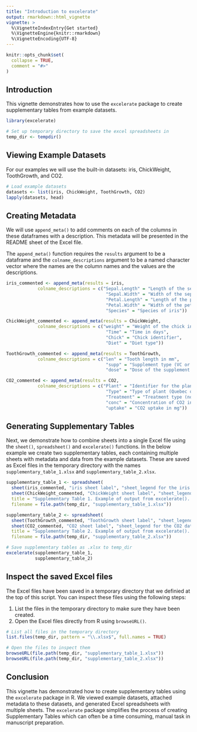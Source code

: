 ```yaml
---
title: "Introduction to excelerate"
output: rmarkdown::html_vignette
vignette: >
  %\VignetteIndexEntry{Get started}
  %\VignetteEngine{knitr::rmarkdown}
  %\VignetteEncoding{UTF-8}
---
```


```r
knitr::opts_chunk$set(
  collapse = TRUE,
  comment = "#>"
)
```

## Introduction
This vignette demonstrates how to use the `excelerate` package to create supplementary tables from example datasets.

```r
library(excelerate)

# Set up temporary directory to save the excel spreadsheets in
temp_dir <- tempdir()
```

## Viewing Example Datasets
For our examples we will use the built-in datasets: iris, ChickWeight, ToothGrowth, and CO2.

```r
# Load example datasets
datasets <- list(iris, ChickWeight, ToothGrowth, CO2)
lapply(datasets, head)

```

## Creating Metadata

We will use `append_meta()` to add comments on each of the columns in these dataframes with a description.
This metadata will be presented in the README sheet of the Excel file.

The `append_meta()` function requires the `results` argument to be a dataframe and the `colname_descriptions` argument to be a named character vector where the names are the column names and the values are the descriptions.

```r
iris_commented <- append_meta(results = iris,
            colname_descriptions = c("Sepal.Length" = "Length of the sepal in cm",
                                      "Sepal.Width" = "Width of the sepal in cm",
                                      "Petal.Length" = "Length of the petal in cm",
                                      "Petal.Width" = "Width of the petal in cm",
                                      "Species" = "Species of iris"))

ChickWeight_commented <- append_meta(results = ChickWeight,
            colname_descriptions = c("weight" = "Weight of the chick in grams",
                                      "Time" = "Time in days",
                                      "Chick" = "Chick identifier",
                                      "Diet" = "Diet type"))

ToothGrowth_commented <- append_meta(results = ToothGrowth,
            colname_descriptions = c("len" = "Tooth length in mm",
                                      "supp" = "Supplement type (VC or OJ)",
                                      "dose" = "Dose of the supplement in mg"))

CO2_commented <- append_meta(results = CO2,
            colname_descriptions = c("Plant" = "Identifier for the plant",
                                      "Type" = "Type of plant (Quebec or Mississippi)",
                                      "Treatment" = "Treatment type (nonchilled or chilled)",
                                      "conc" = "Concentration of CO2 in uL/L",
                                      "uptake" = "CO2 uptake in mg"))
```

## Generating Supplementary Tables

Next, we demonstrate how to combine sheets into a single Excel file using the `sheet()`, `spreadsheet()` and `excelerate()` functions. In the below example we create two supplementary tables, each containing multiple sheets with metadata and data from the example datasets. These are saved as Excel files in the temporary directory with the names `supplementary_table_1.xlsx` and `supplementary_table_2.xlsx`.

```r
supplementary_table_1 <- spreadsheet(
  sheet(iris_commented, "iris sheet label", "sheet_legend for the iris dataset."),
  sheet(ChickWeight_commented, "ChickWeight sheet label", "sheet_legend for the ChickWeight dataset."),
  title = "Supplementary Table 1. Example of output from excelerate(). This is the legend_title passed to spreadsheet().",
  filename = file.path(temp_dir, "supplementary_table_1.xlsx"))

supplementary_table_2 <- spreadsheet(
  sheet(ToothGrowth_commented, "ToothGrowth sheet label", "sheet_legend for the ToothGrowth dataset."),
  sheet(CO2_commented, "CO2 sheet label", "sheet_legend for the CO2 dataset."),
  title = "Supplementary Table 2. Example of output from excelerate(). This is the legend_title passed to spreadsheet().",
  filename = file.path(temp_dir, "supplementary_table_2.xlsx"))

# Save supplementary tables as .xlsx to temp_dir
excelerate(supplementary_table_1,
           supplementary_table_2)
```

## Inspect the saved Excel files

The Excel files have been saved in a temporary directory that we definied at the top of this script. You can inspect these files using the following steps:

1. List the files in the temporary directory to make sure they have been created.
2. Open the Excel files directly from R using `browseURL()`.

```r
# List all files in the temporary directory
list.files(temp_dir, pattern = "\\.xlsx$", full.names = TRUE)

# Open the files to inspect them
browseURL(file.path(temp_dir, "supplementary_table_1.xlsx"))
browseURL(file.path(temp_dir, "supplementary_table_2.xlsx"))

```

## Conclusion

This vignette has demonstrated how to create supplementary tables using the `excelerate` package in R. We viewed example datasets, attached metadata to these datasets, and generated Excel spreadsheets with multiple sheets. The `excelerate` package simplifies the process of creating Supplementary Tables which can often be a time consuming, manual task in manuscript preparation.


